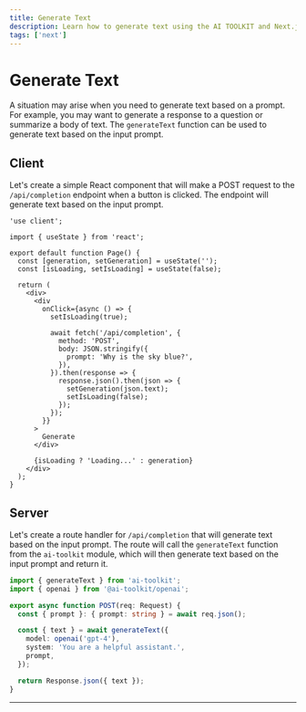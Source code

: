 ```yaml
---
title: Generate Text
description: Learn how to generate text using the AI TOOLKIT and Next.js.
tags: ['next']
---
```


# Generate Text

A situation may arise when you need to generate text based on a prompt. For example, you may want to generate a response to a question or summarize a body of text. The `generateText` function can be used to generate text based on the input prompt.

<Browser>
  <TextGeneration />
</Browser>

## Client

Let's create a simple React component that will make a POST request to the `/api/completion` endpoint when a button is clicked. The endpoint will generate text based on the input prompt.

```tsx filename="app/page.tsx"
'use client';

import { useState } from 'react';

export default function Page() {
  const [generation, setGeneration] = useState('');
  const [isLoading, setIsLoading] = useState(false);

  return (
    <div>
      <div
        onClick={async () => {
          setIsLoading(true);

          await fetch('/api/completion', {
            method: 'POST',
            body: JSON.stringify({
              prompt: 'Why is the sky blue?',
            }),
          }).then(response => {
            response.json().then(json => {
              setGeneration(json.text);
              setIsLoading(false);
            });
          });
        }}
      >
        Generate
      </div>

      {isLoading ? 'Loading...' : generation}
    </div>
  );
}
```

## Server

Let's create a route handler for `/api/completion` that will generate text based on the input prompt. The route will call the `generateText` function from the `ai-toolkit` module, which will then generate text based on the input prompt and return it.

```typescript filename='app/api/completion/route.ts'
import { generateText } from 'ai-toolkit';
import { openai } from '@ai-toolkit/openai';

export async function POST(req: Request) {
  const { prompt }: { prompt: string } = await req.json();

  const { text } = await generateText({
    model: openai('gpt-4'),
    system: 'You are a helpful assistant.',
    prompt,
  });

  return Response.json({ text });
}
```

---

<GithubLink link="https://github.com/khulnasoft/ai/blob/main/examples/next-openai-pages/pages/basics/generate-text/index.tsx" />
